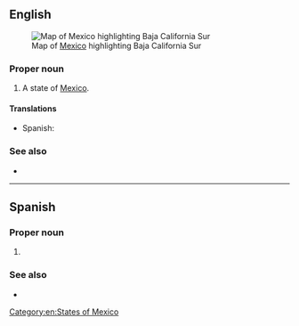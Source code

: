 ==English==
[[File:Mexico map, MX-BCS.svg|thumb|Map of [[Mexico]] highlighting Baja California Sur]]

===Proper noun===
{{en-proper noun}}

# A state of [[Mexico]].

====Translations====
{{trans-top|state of Mexico}}
* Spanish: {{t+|es|Baja California Sur|f}}
{{trans-mid}}
{{trans-bottom}}

===See also===
* {{pedialite}}

[[Category:en:States of Mexico]]

----

==Spanish==

===Proper noun===
{{es-proper noun|f}}

# {{place|es|state|c/Mexico}}

===See also===
* {{pedialite|lang=es}}